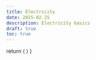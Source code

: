 ```yaml
---
title: Electricity
date: 2025-02-25
description: Electricity basics
draft: true
toc: true
---
```




  return (
    <style>
      {`
      .details-bordered {
        border-left: 1px solid;
        padding: 10px;
        border-top: 1px solid;
        border-top-left-radius: 10px;
        border-top-right-radius: 10px;
        border-bottom-left-radius: 10px;
      }
      .details-bordered summary *{
        margin: 0;
      }
      `}
    </style>
  )
}

<Style />


# Introduction

## **Electricity**

Electricity is the set of physical phenomena associated with the presence and flow of electric charge. It is a form of energy that comes in positive and negative forms, that occur naturally (as in lightning), or is produced (as in a generator).

## **Electric Circuit**

An electric circuit is a closed path in which electrons from a voltage or current source flow. The electrons flow from the negative side of the voltage source, through the circuit, and back to the positive side of the voltage source.

## Electrical Dipoles

### Definition

A dipole is a portion of a circuit between two terminals (dipole).

### Characteristics of a Dipole

It is the graphical representation of the relationship between the current $ i $ (passing through the dipole) and the voltage $ u $ (at its terminals).


<div class="supercenter">

| **Linear Dipole**                                      |                      **Non-linear Dipole**                     |
|--------------------------------------------------------|----------------------------------------------------------------|
| straight line                                          | non-straight line                                              |
| <Image src={linear} alt="Linear Dipole" width={200} /> | <Image src={non_linear} alt="Non-linear Dipole" width={200} /> |

</div>

### Generator Dipole vs Receptor Dipole


<div class="supercenter">


| **Generator Dipole** | **Receptor Dipole** |
|----------------------|----------------------|
| A dipole is a generator when it supplies energy to the circuit it is connected to. <br/> The current exits from the positive side. <br/> The arrows representing voltage and current are in the **same** direction. | A dipole is a receptor when it consumes energy. <br/> The positive side of the dipole is the one through which the current enters. <br/> The arrows representing voltage and current are in **opposite** directions. |
| <Image src={dipole_generator} alt="Generator Dipole" width={200} /> | <Image src={dipole_receptor} alt="Receptor Dipole" width={200} /> |

</div>

### **The Four Quadrants of a characteristic**

<div class="supercenter">

| $ U > 0, I < 0 $ <br/> **Generator Dipole** | $ U > 0, I > 0 $ <br/> **Receptor Dipole**   |
|---------------------------------------------|----------------------------------------------|
| $ U < 0, I < 0 $ <br/> **Receptor Dipole**  | $ U < 0, I > 0 $ <br/> **Generator Dipole**  |


</div>


## **Common Passive Dipole**

<details class="details-bordered">

<summary>

### **Resistor**

</summary>

#### **Definition**

A resistor is a passive linear dipole such that the voltage across its terminals is proportional to the current passing through it.

#### **Symbol**



<div class="supercenter">

<Image src={resistor_iec} alt="Resistor IEC" width={200} />

or

<Image src={resistor_ieee} alt="Resistor IEEE" width={200} />

</div>

#### **Resistance value**


<div class="supercenter">
  <Image src={resistor_annotated} alt="Inductance" width={300} />
</div>


The resistance unit is the [Ohm](https://en.wikipedia.org/wiki/Ohm) ($ \Omega $). It can also be defined with [Siemens](https://en.wikipedia.org/wiki/Siemens_(unit)) ($ S $) as the reciprocal of the resistance.

```math
\Omega = \frac{1}{S}
```

#### **Formulas**


```math
U = R \times I
```

where:
- $ U $: voltage in Volts (V)
- $ I $: current in Amperes (A)
- $ R $: resistance in Ohms ($ \Omega $)

Or using the conductance:

```math
I = G \times U
```

where:
- $ G = \frac{1}{R} $ is the conductance in Siemens (S)


The resistance of a wire-like conductor with a uniform cross-section is given by:

```math
R = \rho \times \frac{l}{A}
```

where:
- $ \rho $: resistivity of the material ($ \Omega.m $)
- $ l $: length of the wire (m)
- $ A $: cross-sectional area of the wire (m²)

#### **Series Connection**


<div class="supercenter">

<Image src={resistor_series} alt="Resistors in Series" width={500} />

</div>

A circuit composed of multiple resistors connected in series can be reduced to a single equivalent resistance $ R_e $, given by:

```math
R_e = R_1 + R_2 + \dots + R_n
```

<div class="supercenter">

<Image src={resistor_series_equivalent} alt="Resistors in Series" width={200} />

</div>

#### **Parallel Connection**


<div class="supercenter">

<Image src={resistor_parallel} alt="Resistors in Parallel" width={320} />

</div>

A circuit composed of multiple resistors connected in parallel can be reduced to a single equivalent resistance $ R_e $, given by:

```math
\frac{1}{R_e} = \frac{1}{R_1} + \frac{1}{R_2} + \dots + \frac{1}{R_n}
```


<div class="supercenter">

<Image src={resistor_parallel_equivalent} alt="Resistors in Parallel" width={200} />

</div>


<blockquote>

#### **Formula for two resistors in parallel**

For two resistors:

```math
\frac{1}{R_e} = \frac{1}{R_1} + \frac{1}{R_2}
```

The formula can be simplified to:

```math
R_e = \frac{R_1 * R_2}{R_1 + R_2}
```

<details>
<summary>Details</summary>

```math
\frac{1}{R_e} = \frac{1}{R_1} + \frac{1}{R_2}
```

```math
\frac{1}{R_e} * (R_1 * R_2) = (\frac{1}{R_1} + \frac{1}{R_2}) * (R_1 * R_2)
```

```math
\frac{R_1 * R_2}{R_e} = \frac{R_1 * R_2}{R_1} + \frac{R_1 * R_2}{R_2}
```

```math
\frac{R_1 * R_2}{R_e} = R_2 + R_1
```

```math
\frac{1}{R_e} = \frac{R_2 + R_1}{R_1 * R_2}
```

```math
R_e = \frac{R_1 * R_2}{R_2 + R_1} = \frac{R_1 * R_2}{R_1 + R_2}
```

</details>

</blockquote>

</details>

<details class="details-bordered">
<summary>

### Inductance

</summary>

#### **Definition**

An inductance is a passive linear dipole such that the voltage across its terminals is proportional to the derivative of the current passing through it.

#### **Symbol**


<div class="supercenter">
  <Image src={inductance} alt="Inductance" width={200} />
</div>


- Inductance $ L $ is measured in [Henry (H)](https://en.wikipedia.org/wiki/Henry_(unit))
- Typical range: $ [ 1 \mu \text{H} ; 100 \text{mH} ] $


#### **Formula**


<div class="supercenter">
  <Image src={inductance_annotated} alt="Inductance" width={300} />
</div>

Voltage-Current Relationship

```math
U_{AB}(t) = L \frac{\mathrm{d} i_{AB}(t)}{\mathrm{d} t}
```

</details>

<details class="details-bordered">
<summary>

### Capacitor

</summary>

#### **Definition**

A capacitor is a passive linear dipole such that the current passing through it is proportional to the derivative of the voltage across its terminals.

#### **Symbol**


<div class="supercenter">
  <Image src={capacitor} alt="Capacitor" width={100} />
</div>

- Capacitance $ C $ is measured in [Farads (F)](https://en.wikipedia.org/wiki/Farad)
- Typical range: $ [ 1 \text{pF} ; 100 \mu \text{F} ] $

#### **Formula**


<div class="supercenter">
  <Image src={capacitor_annotated} alt="Capacitor" width={200} />
</div>


- **Charge Relationship:**

```math
i_{AB} = C \frac{\mathrm{d} U_{AB}}{\mathrm{d} t}
```

</details>


## Electrical Energy Sources

Electrical energy sources are devices that provide electrical energy to a circuit.

### Ideal energy sources

Ideal energy sources don't have an internal resistance.


<div class="supercenter">

| **Voltage** | **Current** |
|-----------|----------|
|<Image src={voltage_source_ideal} title="Ideal voltage source" alt="Ideal voltage source" width={200}/>| <Image src={current_source_ideal} title="Ideal current source" alt="Ideal current source" width={200}/> |

</div>

### Real energy sources

Real energy sources have an internal resistance.


<div class="supercenter">

| **Voltage** | **Current** |
|-----------|----------|
| <Image src={voltage_source_real} title="Real voltage source" alt="Real voltage source" width={200}/> | <Image src={current_source_real} title="Real current source" alt="Real current source" width={200}/> |

</div>

Symbol for a battery:


<div class="supercenter">
  <Image src={battery} alt="Battery" width={200} />
</div>


## Ground (Reference Potential)

Every point in an electrical circuit has an electric potential relative to a reference voltage \( V \). The ground is considered to have a potential of zero.

### **Symbol**


<div class="supercenter">
  <Image src={ground} alt="Ground" width={100} />
</div>



# Electrical Circuits in Direct Current (DC)

The current is the same at all points in the circuit

## Equivalent Electrical Diagram of Passive Elements


<div class="supercenter">

| **Element**  | **In direct current** |
|--------------------------------------------------------------------------------|-----------------|
| Resistor <br/> <Image src={resistor_iec} alt="Resistor IEEE" width={200} />   | $ U = RI $ <br/>  <Image src={resistor_iec} alt="Resistor IEEE" width={200} />     |
| Inductance <br/> <Image src={inductance} alt="Inductance" width={200} />       | a cable <br/> <Image src={cable} alt="Capacitor" width={100} />       |
| Capacitor  <br/> <Image src={capacitor} alt="Capacitor" width={100} />         | an open circuit <br/> <Image src={open_circuit} alt="Capacitor" width={100} />|

</div>

## Basic circuits

### Voltage Divider

A voltage divider is a circuit that divides the input voltage into two or more parts.


<div class="supercenter">
  <Image src={voltage_divider} alt="Voltage Divider" width={350} />
</div>

**Formulas for voltage division:**

<Flexed>

```math
U_{\textcolor{blue}{2}} = E * \frac{R_{\textcolor{blue}{2}}}{R_1 + R_2} = \frac{R_{\textcolor{blue}{2}} * E}{R_1 + R_2}
```

```math
U_{\textcolor{blue}{1}} = E * \frac{R_{\textcolor{blue}{1}}}{R_1 + R_2} = \frac{R_{\textcolor{blue}{1}} * E}{R_1 + R_2}
```

</Flexed>

### Current Divider

A current divider is a circuit that divides the input current into two or more parts.


<div class="supercenter">
  <Image src={current_divider} alt="Current Divider" width={350} />
</div>

**Formulas for current division:**

<Flexed>

```math
I_{\textcolor{red}{2}} = \frac{R_{\textcolor{red}{1}} * I}{R_1 + R_2}
```

```math
I_{\textcolor{red}{1}} = \frac{R_{\textcolor{red}{2}} * I}{R_1 + R_2}
```

</Flexed>